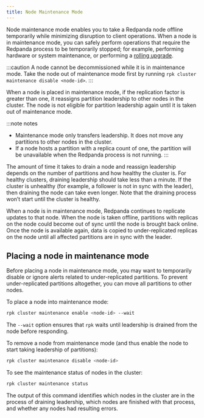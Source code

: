 ```yaml
---
title: Node Maintenance Mode
---
```


<head>
    <meta name="title" content="Node Maintenance Mode | Redpanda Docs"/>
    <meta name="description" content="Enabling node maintenance mode."/>
</head>

Node maintenance mode enables you to take a Redpanda node offline temporarily while minimizing disruption to client operations. When a node is in maintenance mode, you can safely perform operations that require the Redpanda process to be temporarily stopped; for example, performing hardware or system maintenance, or performing a [rolling upgrade](../../install-upgrade/rolling-upgrade).

:::caution
A node cannot be decommissioned while it is in maintenance mode. Take the node out of maintenance mode first by running `rpk cluster maintenance disable <node-id>`.
:::

When a node is placed in maintenance mode, if the replication factor is greater than one, it reassigns partition leadership to other nodes in the cluster. The node is not eligible for partition leadership again until it is taken out of maintenance mode.

:::note notes
- Maintenance mode only transfers leadership. It does not move any partitions to other nodes in the cluster. 
- If a node hosts a partition with a replica count of one, the partition will be unavailable when the Redpanda process is not running.
:::

The amount of time it takes to drain a node and reassign leadership depends on the number of partitions and how healthy the cluster is. For healthy clusters, draining leadership should take less than a minute. If the cluster is unhealthy (for example, a follower is not in sync with the leader), then draining the node can take even longer. Note that the draining process won’t start until the cluster is healthy.

When a node is in maintenance mode, Redpanda continues to replicate updates to that node. When the node is taken offline, partitions with replicas on the node could become out of sync until the node is brought back online. Once the node is available again, data is copied to under-replicated replicas on the node until all affected partitions are in sync with the leader.

## Placing a node in maintenance mode

Before placing a node in maintenance mode, you may want to temporarily disable or ignore alerts related to under-replicated partitions. To prevent under-replicated partitions altogether, you can move all partitions to other nodes.

To place a node into maintenance mode:

```bash
rpk cluster maintenance enable <node-id> --wait
```

The `--wait` option ensures that `rpk` waits until leadership is drained from the node before responding.

To remove a node from maintenance mode (and thus enable the node to start taking leadership of partitions):

```bash
rpk cluster maintenance disable <node-id> 
```

To see the maintenance status of nodes in the cluster:

```bash
rpk cluster maintenance status
```

The output of this command identifies which nodes in the cluster are in the process of draining leadership, which nodes are finished with that process, and whether any nodes had resulting errors.